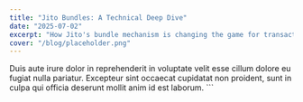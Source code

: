 ```yaml
---
title: "Jito Bundles: A Technical Deep Dive"
date: "2025-07-02"
excerpt: "How Jito's bundle mechanism is changing the game for transaction ordering and MEV extraction on Solana."
cover: "/blog/placeholder.png"
---
```


Duis aute irure dolor in reprehenderit in voluptate velit esse cillum dolore eu fugiat nulla pariatur. Excepteur sint occaecat cupidatat non proident, sunt in culpa qui officia deserunt mollit anim id est laborum.
\`\`\`
